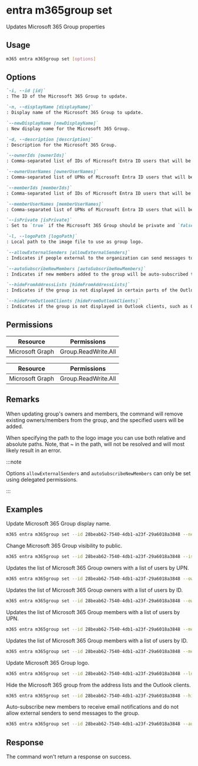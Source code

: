 
# entra m365group set

Updates Microsoft 365 Group properties

## Usage

```sh
m365 entra m365group set [options]
```

## Options

```md definition-list
`-i, --id [id]`
: The ID of the Microsoft 365 Group to update.

`-n, --displayName [displayName]`
: Display name of the Microsoft 365 Group to update.

`--newDisplayName [newDisplayName]`
: New display name for the Microsoft 365 Group.

`-d, --description [description]`
: Description for the Microsoft 365 Group.

`--ownerIds [ownerIds]`
: Comma-separated list of IDs of Microsoft Entra ID users that will be group owners. Specify either `ownerIds` or `ownerUserNames`, but not both.

`--ownerUserNames [ownerUserNames]`
: Comma-separated list of UPNs of Microsoft Entra ID users that will be group owners. Specify either `ownerIds` or `ownerUserNames`, but not both.

`--memberIds [memberIds]`
: Comma-separated list of IDs of Microsoft Entra ID users that will be group members. Specify either `memberIds` or `memberUserNames`, but not both.

`--memberUserNames [memberUserNames]`
: Comma-separated list of UPNs of Microsoft Entra ID users that will be group members. Specify either `memberIds` or `memberUserNames`, but not both.

`--isPrivate [isPrivate]`
: Set to `true` if the Microsoft 365 Group should be private and `false` if it should be public.

`-l, --logoPath [logoPath]`
: Local path to the image file to use as group logo.

`--allowExternalSenders [allowExternalSenders]`
: Indicates if people external to the organization can send messages to the group. Valid values: `true`, `false`.

`--autoSubscribeNewMembers [autoSubscribeNewMembers]`
: Indicates if new members added to the group will be auto-subscribed to receive email notifications. Valid values: `true`, `false`.

`--hideFromAddressLists [hideFromAddressLists]`
: Indicates if the group is not displayed in certain parts of the Outlook UI: the Address Book, address lists for selecting message recipients, and the Browse Groups dialog for searching groups. Valid values: `true`, `false`.

`--hideFromOutlookClients [hideFromOutlookClients]`
: Indicates if the group is not displayed in Outlook clients, such as Outlook for Windows and Outlook on the web. Valid values: `true`, `false`.
```

<Global />

## Permissions

<Tabs>
  <TabItem value="Delegated">

  | Resource        | Permissions                                  |
  |-----------------|----------------------------------------------|
  | Microsoft Graph | Group.ReadWrite.All

  </TabItem>
  <TabItem value="Application">

  | Resource        | Permissions  |
  |-----------------|--------------|
  | Microsoft Graph | Group.ReadWrite.All |

  </TabItem>
</Tabs>

## Remarks

When updating group's owners and members, the command will remove existing owners/members from the group, and the specified users will be added.

When specifying the path to the logo image you can use both relative and absolute paths. Note, that ~ in the path, will not be resolved and will most likely result in an error.

:::note

Options `allowExternalSenders` and `autoSubscribeNewMembers` can only be set using delegated permissions.  

:::

## Examples

Update Microsoft 365 Group display name.

```sh
m365 entra m365group set --id 28beab62-7540-4db1-a23f-29a6018a3848 --newDisplayName Finance
```

Change Microsoft 365 Group visibility to public.

```sh
m365 entra m365group set --id 28beab62-7540-4db1-a23f-29a6018a3848 --isPrivate `false`
```

Updates the list of Microsoft 365 Group owners with a list of users by UPN.

```sh
m365 entra m365group set --id 28beab62-7540-4db1-a23f-29a6018a3848 --ownerUserNames "DebraB@contoso.onmicrosoft.com,DiegoS@contoso.onmicrosoft.com"
```

Updates the list of Microsoft 365 Group owners with a list of users by ID.

```sh
m365 entra m365group set --id 28beab62-7540-4db1-a23f-29a6018a3848 --ownerIds "3527dada-9368-4cdd-a958-5460f5658e0e,e94b2cb8-7c9a-4651-b1af-207d81a010b6"
```

Updates the list of Microsoft 365 Group members with a list of users by UPN.

```sh
m365 entra m365group set --id 28beab62-7540-4db1-a23f-29a6018a3848 --memberUserNames "DebraB@contoso.onmicrosoft.com,DiegoS@contoso.onmicrosoft.com"
```

Updates the list of Microsoft 365 Group members with a list of users by ID.

```sh
m365 entra m365group set --id 28beab62-7540-4db1-a23f-29a6018a3848 --memberIds "3527dada-9368-4cdd-a958-5460f5658e0e,e94b2cb8-7c9a-4651-b1af-207d81a010b6"
```

Update Microsoft 365 Group logo.

```sh
m365 entra m365group set --id 28beab62-7540-4db1-a23f-29a6018a3848 --logoPath images/logo.png
```

Hide the Microsoft 365 group from the address lists and the Outlook clients.

```sh
m365 entra m365group set --id 28beab62-7540-4db1-a23f-29a6018a3848 --hideFromOutlookClients true --hideFromAddressLists true
```

Auto-subscribe new members to receive email notifications and do not allow external senders to send messages to the group.

```sh
m365 entra m365group set --id 28beab62-7540-4db1-a23f-29a6018a3848 --autoSubscribeNewMembers true --allowExternalSenders false
```

## Response

The command won't return a response on success.